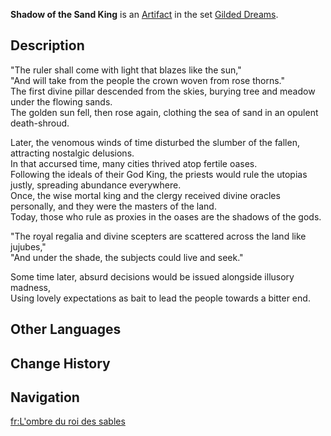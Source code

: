{{Artifact Infobox
|image = Item Shadow of the Sand King.png
|set   = Gilded Dreams
|piece = Circlet of Logos
}}
{{Description|This gold-inlaid headband was once used by desert priests in the days of old. They were made in imitation of one worn by a [[Scarlet King|legendary ruler]] of the desert peoples.}}
'''Shadow of the Sand King''' is an [[Artifact]] in the set [[Gilded Dreams]].

==Description==
"The ruler shall come with light that blazes like the sun,"<br />
"And will take from the people the crown woven from rose thorns."<br />
The first divine pillar descended from the skies, burying tree and meadow under the flowing sands.<br />
The golden sun fell, then rose again, clothing the sea of sand in an opulent death-shroud.

Later, the venomous winds of time disturbed the slumber of the fallen, attracting nostalgic delusions.<br />
In that accursed time, many cities thrived atop fertile oases.<br />
Following the ideals of their God King, the priests would rule the utopias justly, spreading abundance everywhere.<br />
Once, the wise mortal king and the clergy received divine oracles personally, and they were the masters of the land.<br />
Today, those who rule as proxies in the oases are the shadows of the gods.

"The royal regalia and divine scepters are scattered across the land like jujubes,"<br />
"And under the shade, the subjects could live and seek."

Some time later, absurd decisions would be issued alongside illusory madness,<br />
Using lovely expectations as bait to lead the people towards a bitter end.

==Other Languages==
{{Other Languages
|en      = Shadow of the Sand King
|zhs     = 沙王的投影
|zhs_rm  = Shāwáng de Tóuyǐng
|zht     = 沙王的投影
|zht_rm  = Shāwáng de Tóuyǐng
|zh_tl   = 
|ja      = 砂王の投影
|ja_rm   = Saou no Touei{{Assumed}}
|ja_tl   = Projection of the Sand King
|ko      = 모래왕의 그림자
|ko_rm   = Moraewang-ui Geurimja
|ko_tl   = Shadow of the Sand King
|es      = Reminiscencia del Rey del Desierto
|es_tl   = Reminiscence of the Desert King
|fr      = L’ombre du roi des sables
|fr_tl   = The Shadow of the Sand King
|ru      = Тень Короля песков
|ru_tl   = Shadow of the Sand King
|th      = Shadow of the Sand King
|vi      = Hình Chiếu Vua Cát
|vi_tl   = 
|de      = Schatten des Sandkönigs
|de_tl   = Shadow of the Sand King
|id      = Shadow of the Sand King
|pt      = Sombra do Rei das Areias
|pt_tl   = Shadow of the Sand King
|tr      = Kum Kralının Gölgesi
|tr_tl   = 
|it      = Ombra del re delle sabbie
|it_tl   = 
}}

==Change History==
{{Change History|3.0}}

==Navigation==
{{Artifact Set Navbox|Gilded Dreams}}

[[fr:L'ombre du roi des sables]]